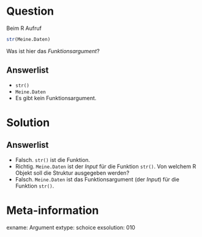 Question
========

Beim R Aufruf

```r
str(Meine.Daten)
```

Was ist hier das *Funktionsargument*?

Answerlist
----------
* `str()`
* `Meine.Daten`
* Es gibt kein Funktionsargument.

Solution
========

Answerlist
----------
* Falsch. `str()` ist die Funktion.
* Richtig. `Meine.Daten` ist der *Input* für die Funktion `str()`. Von welchem R Objekt soll die Struktur ausgegeben werden?
* Falsch. `Meine.Daten` ist das Funktionsargument (der *Input*) für die Funktion `str()`.

Meta-information
================
exname: Argument
extype: schoice
exsolution: 010